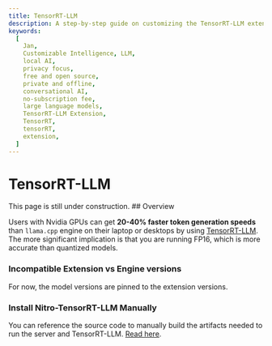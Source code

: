 ```yaml
---
title: TensorRT-LLM
description: A step-by-step guide on customizing the TensorRT-LLM extension.
keywords:
  [
    Jan,
    Customizable Intelligence, LLM,
    local AI,
    privacy focus,
    free and open source,
    private and offline,
    conversational AI,
    no-subscription fee,
    large language models,
    TensorRT-LLM Extension,
    TensorRT,
    tensorRT,
    extension,
  ]
---
```



# TensorRT-LLM
<Callout type="info">
This page is still under construction.
</Callout>
## Overview

Users with Nvidia GPUs can get **20-40% faster token generation speeds** than `llama.cpp` engine on their laptop or desktops by using [TensorRT-LLM](https://github.com/NVIDIA/TensorRT-LLM). The more significant implication is that you are running FP16, which is more accurate than quantized models.

### Incompatible Extension vs Engine versions

For now, the model versions are pinned to the extension versions.

### Install Nitro-TensorRT-LLM Manually

You can reference the source code to manually build the artifacts needed to run the server and TensorRT-LLM. [Read here](https://github.com/janhq/nitro-tensorrt-llm?tab=readme-ov-file#quickstart).